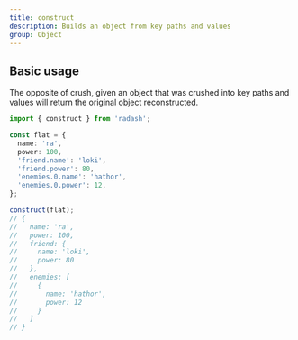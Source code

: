 ```yaml
---
title: construct
description: Builds an object from key paths and values
group: Object
---
```


## Basic usage

The opposite of crush, given an object that was crushed into key paths and values will return the original object reconstructed.

```ts
import { construct } from 'radash';

const flat = {
  name: 'ra',
  power: 100,
  'friend.name': 'loki',
  'friend.power': 80,
  'enemies.0.name': 'hathor',
  'enemies.0.power': 12,
};

construct(flat);
// {
//   name: 'ra',
//   power: 100,
//   friend: {
//     name: 'loki',
//     power: 80
//   },
//   enemies: [
//     {
//       name: 'hathor',
//       power: 12
//     }
//   ]
// }
```
